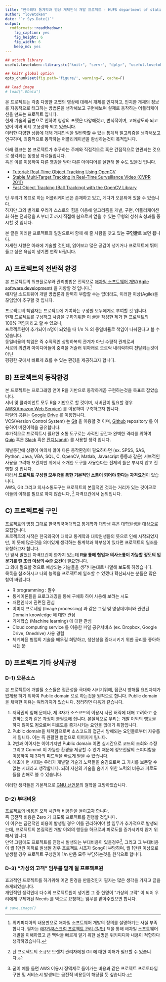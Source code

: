 ```yaml
---
title: "한국외대 통계학과 영상 개체인식 개발 프로젝트 - HUFS department of statistics project about video pattern recognition analysis"
author: "lovetoken"
date: "`r Sys.Date()`"
output: 
  rmdformats::readthedown:
    fig_caption: yes
    fig_height: 6
    fig_width: 6
    keep_md: yes
---
```


```r
## attach library
useful.lovetoken::librarys(c("knitr", "servr", "dplyr", "useful.lovetoken"), auto.upd=F, message=F)

## knitr global option
opts_chunk$set(fig.path='figure/', warning=F, cache=F)

## load image
# load(".RData")
```

본 프로젝트는 각종 다양한 포맷의 영상에 대해서 개체를 인지하고, 인지한 개체의 정보를 자동적으로 태그하는 방법론을 생각해보고 구현해보며 실제로 동작하는 어플리케이션을 만드는 프로젝트 입니다.  
현재 기술의 급변으로 인하여 영상의 포맷은 다양해졌고, 변칙적이며, 고해상도화 되고 있어 이와 비례 고용량화 되고 있습니다.  
이러한 다양한 상황에 대해 개체인식을 일반화할 수 있는 통계적 알고리즘을 생각해보고 연구하며, 최종적으로 동작하는 어플리케이션을 완성하는것이 목적입니다.  

아래 링크는 본 프로젝트가 추구하는 주제와 직접적으로 혹은 간접적으로 연관되는 것으로 생각되는 동영상 자료들입니다.  
혹은 이를 이용하여 다른 영감을 받아 다른 아이디어를 실현해 볼 수도 있을것 입니다.  

* [Tutorial: Real-Time Object Tracking Using OpenCV](https://www.youtube.com/watch?v=bSeFrPrqZ2A)
* [Stable Multi-Target Tracking in Real-Time Surveillance Video (CVPR 2011)](https://www.youtube.com/watch?v=InqV34BcheM)
* [Fast Object Tracking (Ball Tracking) with the OpenCV Library](https://www.youtube.com/watch?v=CigGvt3DXIw)

단 우리가 목표로 하는 어플리케이션은 존재하고 있고, 게다가 오픈되어 있을 수 있습니다.  
하지만 그와 별개로 우리가 스스로의 힘을 이용해 알고리즘을 개발, 구현, 어플리케이션화 하는 전과정을 A 부터 Z 까지 직접해 봄으로써 얻을 수 있는 무형의 성취 & 성과를 중시할 것 입니다.  

본 글은 이러한 프로젝트의 일원으로써 함께 해 줄 사람을 찾고 있는 **구인글**로 보면 됩니다.  
자세한 사항은 아래에 기술할 것인데, 읽어보고 많은 공감이 생기거나 프로젝트에 뛰어들고 싶은 욕심이 생기면 연락 바랍니다.  

## A) 프로젝트의 전반적 환경

본 프로젝트의 워크플로우와 관리방법은 전적으로 [애자일 소프트웨어 개발(Agile software development)](https://ko.wikipedia.org/wiki/%EC%95%A0%EC%9E%90%EC%9D%BC_%EC%86%8C%ED%94%84%ED%8A%B8%EC%9B%A8%EC%96%B4_%EA%B0%9C%EB%B0%9C) 을 지향할 것 입니다.[^1]  
애자일 소프트웨어 개발 방법론과 완벽히 부합할 수는 없더라도, 이러한 이상(Agile)을 끊임없이 추구할 것 입니다.  

프로젝트의 책임자는 프로젝트에 기여하는 구성원 모두에게로 부여할 것 입니다.  
현재 프로젝트를 구상하고 사람을 구하기위한 이 글을 작성한 제가 현 프로젝트의 100% 책임자라고 할 수 있으나,  
프로젝트원이 추가되어 n명이 되었을 때 1/n % 의 동일비율로 책임이 나눠진다고 볼 수 있습니다.  
동일비율의 책임은 즉 수직적인 상명하복의 관계가 아닌 수평적 관계로써  
서로의 의견과 아이디어들이 중력을 거슬러 위아래로 오르락 내리락하여 전달되는것이 아닌  
평평한 곳에서 빠르게 흐를 수 있는 환경을 제공하고자 합니다.  

[^1]: 위키피디아의 내용만으로 애자일 소프트웨어 개발의 정의를 설명하기는 사실 부족합니다. 필자는 [애자일&스크럼 프로젝트 관리 (길벗)](http://book.naver.com/bookdb/book_detail.nhn?bid=10542525) 책을 통해 애자일 소프트웨어 개발을 이해하였고 큰 맥락을 빠르게 알기 위한 설명은 위키피디아 내용이 적합하다 생각하였습니다.

## B) 프로젝트의 동작환경

본 프로젝트는 프로그래밍 언어 R을 기반으로 동작하게끔 구현하는것을 목표로 잡았습니다.   
서버 및 클라이언트 모두 R을 기반으로 할 것이며, 서버단이 필요할 경우 [AWS(Amazon Web Service)](http://aws.amazon.com/ko/) 를 이용하여 구축하고자 합니다.   
파일의 공유는 [Google Drive](https://www.google.co.kr/intl/ko/drive/) 를 이용합니다.   
VCS(Version Control System) 는 [Git](https://git-scm.com/) 을 이용할 것 이며, [Github](https://github.com/) repository 를 이용하여 버전이력을 공유합니다.   
추가적으로 프로젝트시 필요한 소통 도구로는 사적인 공간과 완벽한 격리를 위하여 [Quip](https://quip.com/) 혹은 [Slack](https://slack.com/) 혹은 [잔디(Jandi)](https://www.jandi.com/landing/kr) 를 사용할 생각 입니다.  

개발중간에 상황이 여의치 않아 다른 동작환경이 필요하다면 (ex. SPSS, SAS, Python, Java, VBA, SQL, C, OpenCV, Matlab, Javascript 등등과 같은) 서브적인 사용을 고려해 보겠지만 위에서 소개한 도구를 사용한다는 전제의 틀은 부시지 않고 진행할 것 입니다.  
따라서 **프로젝트 구성원 모두 R을 통한 기본적인 소통이 되어야 한다는 자격요건**이 있습니다.  
AWS, Git 그리고 의사소통도구는 프로젝트의 본질적인 것과는 거리가 있는 것이므로 이들의 이해를 필요로 하지 않습니다, [^2] 자격요건에서 논외입니다.  

[^2]: 단 프로젝트의 소규모 브렌치 관리자에겐 Git 에 대한 이해가 필요할 수 있습니다.  

## C) 프로젝트원 구인

프로젝트의 명칭 그대로 한국외국어대학교 통계학과 대학생 혹은 대학원생을 대상으로 모집합니다.  
프로젝트의 시작은 한국외국어 대학교 통계학과 대학원생들의 뜻으로 인해 시작되었지만, 이 뜻에 많은것을 의미있게 생각하는 통계학과 학부생이 있다면 프로젝트의 일조를 요청하고자 합니다.  
단 앞서 말했던 자격요건이 한가지 있는데 **R을 통해 협업과 의사소통이 가능할 정도의 입문기를 땐 초급 이상의 수준 요건**이 필요합니다.  
그 외에 필요할 것으로 예상되는 기술들을 생각나는대로 나열해 보도록 하겠습니다.  
목록을 참조하시고 나의 능력을 프로젝트에 일조할 수 있겠다 확신되시는 분들은 많은 참여 바랍니다.

* R programming : 필수
* 통계이론들을 프로그래밍을 통해 구체화 하여 사용해 보려는 시도
* 패턴인식에 관련된 관심
* 이미지 프로세싱 (Image processing) 과 같은 그림 및 영상데이터와 관련된 Domain knowledge 에 대한 관심
* 기계학습 (Machine learning) 에 대한 관심
* Cloud computing service 를 이용한 파일 공유서비스 (ex. Dropbox, Google Drive, Onedrive) 사용 경험
* 체계화된 협업의 기술을 배우길 희망하고, 생산성을 증대시키기 위한 궁리를 좋아하시는 분

## D) 프로젝트 기타 상세규정

### D-1) 오픈소스

본 프로젝트에 개발될 소스들은 접근성을 극대화 시키기위해, 접근시 방해될 요인자체가 없게끔 하기 위하여 Public domain 으로 하는것을 원칙으로 합니다. 
Public domain 을 채택한 이유는 여러가지가 있습니다.
정리하면 다음과 같습니다.

1. 저작권의 침해 문제나, 제 3자가 소스코드의 이용시 사전 허락에 대해 고려하고 승인하는것과 같은 과정이 불필요해 집니다. 본질적으로 우리는 개발 이외의 행동을 하지 않아도 됨으로써 피로도를 증가시키는 요인을 없애기 위함입니다.  
2. Public domain을 채택함으로써 소스코드의 접근시 방해되는 요인들로부터 자유롭게 됩니다. 이는 즉 원활한 협업으로 이어지게 됩니다.  
3. 2번과 이어지는 이야기지만 Public domain 이면 실시간으로 코드의 조회와 수정 그리고 Commit 이 가능한 환경을 제공할 수 있기 때문에 정보전달의 스피디함을 이용하여 제 3자의 피드백을 빠르게 받을 수 있습니다.  
4. 애초에 현 시대는 우리가 개발할 기술과 노력들을 숨김으로써 그 가치를 보존할 수 없는 시대라고 생각합니다. 되려 자신의 기술을 숨기기 위한 노력의 비용과 피로도들을 손해로 볼 수 있습니다.  

이러한 생각들은 기본적으로 [GNU 선언문](http://www.gnu.org/gnu/manifesto.ko.html)의 철학을 표방하였습니다.

### D-2) 부대비용

프로젝트의 비용은 오직 시간적 비용만을 들이고자 합니다.  
즉 금전적 비용은 Zero 가 되도록 프로젝트를 진행할 것입니다.  
이 이유는 금전적인 비용이 발생될 경우 이를 관리하여야 할 임무가 추가적으로 발생되는데, 프로젝트의 본질적인 개발 이외의 행동을 하므로써 피로도를 증가시키지 않기 위해서 입니다.  
만약 그럼에도 프로젝트를 진행시 발생되는 부대비용이 있을경우[^3], 그리고 그 부대비용이 월 1만원 이하로 발생될 경우 프로젝트 시초자 Song이 부담하며, 월 1만원 이상으로 발생될 경우 프로젝트 구성원이 1/n 만큼 모두 부담하는것을 원칙으로 합니다.  

[^3]: 굳이 예를 들면 AWS 이용시 정액제로 들어가는 비용과 같은 프로젝트 프로토타입 구현 및 서비스시 발생되는 금전적 비용등이 해당될 듯 싶습니다. 

### D-3) "가상의 고객" 임무를 맡게 될 프로젝트원

효과적인 프로젝트를 하기위해 어떤 환경을 만들것인지 필자는 많은 생각을 가지고 글을 쓰게되었습니다.  
개인적인 생각인데 다수의 프로젝트원이 생기면 그 중 한명이 "가상의 고객" 이 되어 우리에게 구체화된 Needs 를 역으로 요청하는 임무를 맡아주었으면 합니다.  

```r
# save.image()
```

